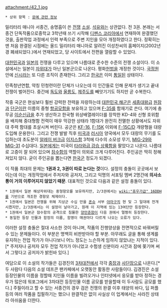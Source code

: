 attachment:/42_1.jpg

 * 상위 항목 : [[문예 관련 정보]]

밀리터리 매니아 서종건, 송명흡이 쓴 [[전쟁]] [[소설]]. [[석유]]와는 상관없다. 전 3권. 본래는 서종건 단독작품으로중학교 3학년때 쓰기 시작해 [[디펜스 코리아]]에서 연재하여 완결했던 것을, 출판작업 과정에서 인력 부족으로 주변 지인을 모아 개정하였다고 한다. 정확히는 맨 처음 완결된 시점에는 올드 밀리터리 매니아로 알려진 이성찬씨의 홈페이지(2002년경 폐쇄되었다.)에서 연재되었고, 당 사이트에서 전편을 열람할 수 있었다.

[[대한민국]]과 [[일본]]의 전쟁을 다루고 있으며 나름대로 준수한 수준의 전쟁 소설이다. 이 소설에서는 일본이 [[자위대]]가 아닌 일본군으로 나온다. 평화[[헌법]]을 개정한 것이다. [[국가정보원|국정원]] 안에 [[신시]]라는 또 다른 조직이 존재한다. 그리고 [[한국]]은 이미 [[통일]]된 상태이다.

민족청년연합, 약칭 민청련이란 단체가 나오는데 이 인간들로 인해 문제가 생기고 끝내 전쟁이 벌어진다. 중간에 [[독도]]와 [[울릉도]], [[제주도]]를 빼앗기기도 하지만 곧 수복한다. 

작중 국군은 현실보다 훨씬 강력한 전력을 자랑하는데 [[대한민국 해군]]은 [[세종대왕]]급 [[원잠]]과 [[단군]]이란 이름의 중형 [[항공모함]]을 보유하고 있으며 [[F-35]]를 함재기로 쓴다. 여기에 충무공 [[이순신]]급을 추가 생산하고 한국형 위상배열레이더를 장착한 KD-4와 신형 호위함을 배치해 중대형함 전력이 매우 막강한 상태라 1함대가 완전히 전멸한 상황에서도 자위대 주력 함대를 초살시켜 버린다. 공군은 [[KF-16]], [[F-15K]] 이외에 [[F-15C/D]] 개량형을 대량 도입해 운용한다. 그리고 전쟁 발발 직후 [[미국]]과 [[러시아]] 양국에서 모두 대량의 무기를 도입하는데 초도분이 [[알레이 버크]]급 [[이지스]]함 3척에 다수의 소모성 무기, [[MIG-29]]와 [[MIG-31]] 수십대다. [[일본]]에게는 미국이 [[타라와급 강습 상륙함]]을 팔았다고 나온다. 나름대로 고증이 잘 되어 있으며 [[잠수함]]의 역할이 의외로 크게 다루어진다. 주인공은 딱히 정해져있지 않다. 굳이 주인공을 뽑는다면 [[한국군]] 정도가 되겠다.  

이 작품 최대의 문제는 '''1권과 2, 3권이 따로 논다는 것'''이다. 설정의 충돌이 곳곳에서 보이는데 이는 개정작업에서 주저자와 공저자, 그리고 익명의 서포팅 멤버 2명간에 '''의사소통이 거의 이루어지지 않았기 때문'''. 대표적인 것으로 다음과 같은 설정 충돌이 있다.
 
 * 1권에서 일본 해상자위대는 중형항모를 보유하지만, 2/3권에서는 [[wiki:"휴우가급" 16DDH]]를 기반으로 개조한 경항모 체제이다.
 * 1권에서 일본은 전쟁을 위해 지상군 수십 만을 [[혼슈]] 서부 [[야마구치]] 현 및 그 일대에 전개시켰지만, 2/3권에서는 이 설정이 날아가고, 원래 이 지역에 있는 13여단만 등장한다.
 * 1권에서 일본군 잠수함의 공격으로 침몰한 [[양만춘]]함이 다음 권에서 멀쩡히 등장한다.
 * 동일한 등장 인물과 함정의 이름, 함명이 매권마다 다르게 나오는 오류가 있다.

이러한 설정 충돌은 절대 사소한 것이 아니며, 작품의 진행양상을 전면적으로 바꿔버릴 수 있는 문제들이다. 이 부분은 명백히 비판받아야 할 부분. 아무래도 글을 통해 생계를 유지하는 전업 작가가 아니다보니 어느 정도는 느슨하게 임하지 않았냐는 지적이 있다.[* 주저자나 공저자 모두 전업 작가가 아니었고 수험생 신분이라 시간과 잠에 쫒기며 써서 그렇다고 공저자가 밝힌바 있다.]

여담으로 이 소설의 작가들은 김경진의 [[3차대전]]에서 각각 [[중장]]과 [[사단장]]으로 나온다.[* 두 사람다 다음의 소설 데프콘 팬카페에서 오랫동안 활동한 사람들이다. 김경진은 소설 등장인물의 이름을 정할때 지인들 이름을 빌려오거나 인터넷에서 응모를 받아 정하는 경우가 많은데 워포그에서 3차대전 등장인물 이름 공모를 받을할때 이 두사람도 공모를 했다.] 주필이라고 할 수 있는 서종건의 경우 검은 전쟁의 완결 이후 태양의 바다, 딥 퍼플 등의 여러 작품을 집필하기는 했으나 완결작은 없이 사실상 이 업계에서는 사라진 상태라 아쉬움을 더한다.
